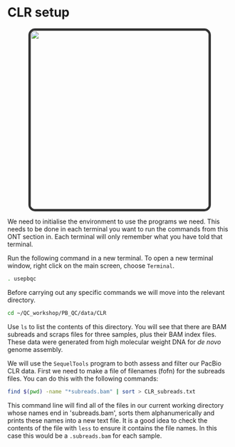 # CLR setup {#clrsetupchap}
<center>
![](figures/clr.png){style="width:400px; border-radius:15px; border:5px solid #333333; background:null"}
</center>

We need to initialise the environment to use the programs we need. This needs to be done in each terminal you want to run the commands from this ONT section in. Each terminal will only remember what you have told that terminal.

Run the following command in a new terminal. To open a new terminal window, right click on the main screen, choose `Terminal`.

```bash
. usepbqc
```

Before carrying out any specific commands we will move into the relevant directory.

```bash
cd ~/QC_workshop/PB_QC/data/CLR
```

Use `ls` to list the contents of this directory. You will see that there are BAM subreads and scraps files for three samples, plus their BAM index files. These data were generated from high molecular weight DNA for _de novo_ genome assembly.

We will use the `SequelTools` program to both assess and filter our PacBio CLR data. First we need to make a file of filenames (fofn) for the subreads files. You can do this with the following commands:

```bash
find $(pwd) -name "*subreads.bam" | sort > CLR_subreads.txt
```

This command line will find all of the files in our current working directory whose names end in \'subreads.bam\', sorts them alphanumerically and prints these names into a new text file. It is a good idea to check the contents of the file with `less` to ensure it contains the file names. In this case this would be a `.subreads.bam` for each sample.